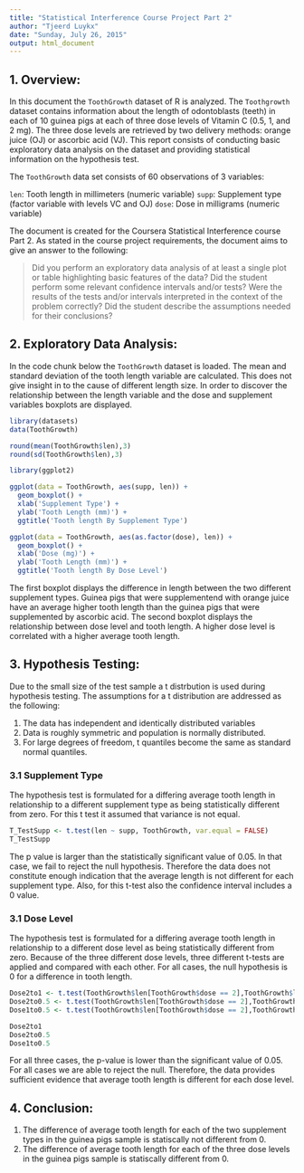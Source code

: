 ```yaml
---
title: "Statistical Interference Course Project Part 2"
author: "Tjeerd Luykx"
date: "Sunday, July 26, 2015"
output: html_document
---
```


## 1. Overview:

In this document the ```ToothGrowth``` dataset of R is analyzed. The ```Toothgrowth``` dataset contains information about the length of odontoblasts (teeth) in each of 10 guinea pigs at each of three dose levels of Vitamin C (0.5, 1, and 2 mg). The three dose levels are retrieved by two delivery methods: orange juice (OJ) or ascorbic acid (VJ). This report consists of conducting basic exploratory data analysis on the dataset and providing statistical information on the hypothesis test. 

The ```ToothGrowth``` data set consists of 60 observations of 3 variables:

```len```: Tooth length in millimeters (numeric variable)
```supp```: Supplement type (factor variable with levels VC and OJ)
```dose```: Dose in milligrams (numeric variable)

The document is created for the Coursera Statistical Interference course Part 2. As stated in the course project requirements, the document aims to give an answer to the following:

> Did you  perform an exploratory data analysis of at least a single plot or table highlighting basic features of the data?
> Did the student perform some relevant confidence intervals and/or tests?
> Were the results of the tests and/or intervals interpreted in the context of the problem correctly?
> Did the student describe the assumptions needed for their conclusions?

## 2. Exploratory Data Analysis:

In the code chunk below the ```ToothGrowth``` dataset is loaded. The mean and standard deviation of the tooth length variable are calculated. This does not give insight in to the cause of different length size. In order to discover the relationship between the length variable and the dose and supplement variables boxplots are displayed.

```r
library(datasets)
data(ToothGrowth)

round(mean(ToothGrowth$len),3)
round(sd(ToothGrowth$len),3)

library(ggplot2)

ggplot(data = ToothGrowth, aes(supp, len)) + 
  geom_boxplot() +
  xlab('Supplement Type') +
  ylab('Tooth Length (mm)') +
  ggtitle('Tooth length By Supplement Type')

ggplot(data = ToothGrowth, aes(as.factor(dose), len)) + 
  geom_boxplot() +
  xlab('Dose (mg)') +
  ylab('Tooth Length (mm)') +
  ggtitle('Tooth length By Dose Level')
```

The first boxplot displays the difference in length between the two different supplement types. Guinea pigs that were supplementend with orange juice have an average higher tooth length than the guinea pigs that were supplemented by ascorbic acid. The second boxplot displays the relationship between dose level and tooth length. A higher dose level is correlated with a higher average tooth length. 

## 3. Hypothesis Testing:

Due to the small size of the test sample a t distrbution is used during hypothesis testing. The assumptions for a t distribution are addressed as the following:

1. The data has independent and identically distributed variables
2. Data is roughly symmetric and population is normally distributed. 
3. For large degrees of freedom, t quantiles become the same as standard normal quantiles. 

### 3.1 Supplement Type

The hypothesis test is formulated for a differing average tooth length in relationship to a different supplement type as being statistically different from zero. For this t test it assumed that variance is not equal. 

```r
T_TestSupp <- t.test(len ~ supp, ToothGrowth, var.equal = FALSE)
T_TestSupp
```

The p value is larger than the statistically significant value of 0.05. In that case, we fail to reject the null hypothesis. Therefore the data does not constitute enough indication that the average length is not different for each supplement type. Also, for this t-test also the confidence interval includes a 0 value. 

### 3.1 Dose Level

The hypothesis test is formulated for a differing average tooth length in relationship to a different dose level as being statistically different from zero. Because of the three different dose levels, three different t-tests are applied and compared with each other. For all cases, the null hypothesis is 0 for a difference in tooth length.

```r
Dose2to1 <- t.test(ToothGrowth$len[ToothGrowth$dose == 2],ToothGrowth$len[ToothGrowth$dose == 1])
Dose2to0.5 <- t.test(ToothGrowth$len[ToothGrowth$dose == 2],ToothGrowth$len[ToothGrowth$dose == 0.5])
Dose1to0.5 <- t.test(ToothGrowth$len[ToothGrowth$dose == 2],ToothGrowth$len[ToothGrowth$dose == 0.5])

Dose2to1
Dose2to0.5
Dose1to0.5
```

For all three cases, the p-value is lower than the significant value of 0.05. For all cases we are able to reject the null. Therefore, the data provides sufficient evidence that average tooth length is different for each dose level. 

## 4. Conclusion:

1. The difference of average tooth length for each of the two supplement types in the guinea pigs sample is statiscally not different from 0. 
2. The difference of average tooth length for each of the three dose levels in the guinea pigs sample is statiscally different from 0.  

